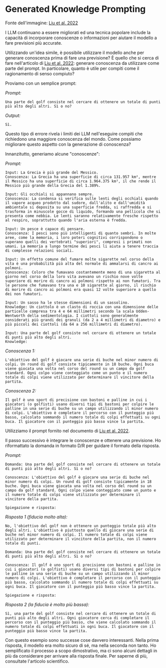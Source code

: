 # Generated Knowledge Prompting


<Screenshot src={GENKNOW} alt="GENKNOW" />

Fonte dell'immagine: [Liu et al. 2022](https://arxiv.org/pdf/2110.08387.pdf)

I LLM continuano a essere migliorati ed una tecnica popolare include la capacità di incorporare conoscenze o informazioni per aiutare il modello a fare previsioni più accurate. 

Utilizzando un'idea simile, è possibile utilizzare il modello anche per generare conoscenza prima di fare una previsione? È quello che si cerca di fare nell'articolo di [Liu et al. 2022](https://arxiv.org/pdf/2110.08387.pdf): generare conoscenza da utilizzare come parte del prompt. In particolare, quanto è utile per compiti come il ragionamento di senso compiuto?

Proviamo con un semplice prompt:

*Prompt:*
```
Una parte del golf consiste nel cercare di ottenere un totale di punti più alto degli altri. Sì o no?
```

*Output:*
```
Sì.
```

Questo tipo di errore rivela i limiti dei LLM nell'eseguire compiti che richiedono una maggiore conoscenza del mondo. Come possiamo migliorare questo aspetto con la generazione di conoscenza?

Innanzitutto, generiamo alcune "conoscenze": 	

*Prompt:*
```
Input: La Grecia è più grande del Messico.
Conoscenza: La Grecia ha una superficie di circa 131.957 km², mentre il Messico ha una superficie di circa 1.964.375 km², il che rende il Messico più grande della Grecia del 1.389%.

Input: Gli occhiali si appannano sempre.
Conoscenza: La condensa si verifica sulle lenti degli occhiali quando il vapore acqueo prodotto dal sudore, dall'alito e dall'umidità ambientale si deposita su una superficie fredda, si raffredda e si trasforma in minuscole gocce di liquido, formando una pellicola che si presenta come nebbia. Le lenti saranno relativamente fresche rispetto al respiro, soprattutto quando l'aria esterna è fredda.

Input: Un pesce è capace di pensare.
Conoscenza: I pesci sono più intelligenti di quanto sembri. In molte aree, come la memoria, i loro poteri cognitivi corrispondono o superano quelli dei vertebrati "superiori", compresi i primati non umani. La memoria a lungo termine dei pesci li aiuta a tenere traccia di complesse relazioni sociali.

Input: Un effetto comune del fumare molte sigarette nel corso della vita è una probabilità più alta del normale di ammalarsi di cancro ai polmoni.
Conoscenza: Coloro che fumavano costantemente meno di una sigaretta al giorno nel corso della loro vita avevano un rischio nove volte superiore di morire di cancro ai polmoni rispetto ai non fumatori. Tra le persone che fumavano tra una e 10 sigarette al giorno, il rischio di morire di cancro ai polmoni era quasi 12 volte superiore a quello dei non fumatori.

Input: Un sasso ha le stesse dimensioni di un sassolino.
Knowledge: Un ciottolo è un clasto di roccia con una dimensione delle particelle compresa tra 4 e 64 millimetri secondo la scala Udden-Wentworth della sedimentologia. I ciottoli sono generalmente considerati più grandi dei granuli (da 2 a 4 millimetri di diametro) e più piccoli dei ciottoli (da 64 a 256 millimetri di diametro).

Input: Una parte del golf consiste nel cercare di ottenere un totale di punti più alto degli altri.
Knowledge:
```

*Conoscenza 1:*
```
L'obiettivo del golf è giocare una serie di buche nel minor numero di colpi. Un round di golf consiste tipicamente in 18 buche. Ogni buca viene giocata una volta nel corso del round su un campo da golf standard. Ogni colpo viene conteggiato come un punto e il numero totale di colpi viene utilizzato per determinare il vincitore della partita.
```

*Conoscenza 2:*
```
Il golf è uno sport di precisione con bastoni e palline in cui i giocatori (o golfisti) usano diversi tipi di bastoni per colpire le palline in una serie di buche su un campo utilizzando il minor numero di colpi. L'obiettivo è completare il percorso con il punteggio più basso, calcolato sommando il numero totale di colpi effettuati su ogni buca. Il giocatore con il punteggio più basso vince la partita.
```

Utilizziamo il prompt fornito nel documento di [Liu et al. 2022](https://arxiv.org/pdf/2110.08387.pdf).

Il passo successivo è integrare le conoscenze e ottenere una previsione. Ho riformattato la domanda in formato D/R per guidare il formato della risposta.

*Prompt:*
```
Domanda: Una parte del golf consiste nel cercare di ottenere un totale di punti più alto degli altri. Sì o no?

Conoscenza: L'obiettivo del golf è giocare una serie di buche nel minor numero di colpi. Un round di golf consiste tipicamente in 18 buche. Ogni buca viene giocata una volta nel corso del round su un campo da golf standard. Ogni colpo viene conteggiato come un punto e il numero totale di colpi viene utilizzato per determinare il vincitore della partita.

Spiegazione e risposta:
```

*Risposta 1 (fiducia molto alta):*
```
No, l'obiettivo del golf non è ottenere un punteggio totale più alto degli altri. L'obiettivo è piuttosto quello di giocare una serie di buche nel minor numero di colpi. Il numero totale di colpi viene utilizzato per determinare il vincitore della partita, non il numero totale di punti.
```

```
Domanda: Una parte del golf consiste nel cercare di ottenere un totale di punti più alto degli altri. Sì o no?

Conoscenza: Il golf è uno sport di precisione con bastoni e palline in cui i giocatori (o golfisti) usano diversi tipi di bastoni per colpire le palline in una serie di buche su un campo utilizzando il minor numero di colpi. L'obiettivo è completare il percorso con il punteggio più basso, calcolato sommando il numero totale di colpi effettuati su ogni buca. Il giocatore con il punteggio più basso vince la partita.

Spiegazione e risposta:
```

*Risposta 2 (la fiducia è molto più bassa):*
```
Sì, una parte del golf consiste nel cercare di ottenere un totale di punti più alto degli altri. Ogni giocatore cerca di completare il percorso con il punteggio più basso, che viene calcolato sommando il numero totale di colpi effettuati in ogni buca. Il giocatore con il punteggio più basso vince la partita.
```

Con questo esempio sono successe cose davvero interessanti. Nella prima risposta, il modello era molto sicuro di sé, ma nella seconda non tanto. Ho semplificato il processo a scopo dimostrativo, ma ci sono alcuni dettagli in più da considerare per arrivare alla risposta finale. Per saperne di più, consultate l'articolo scientifico.
